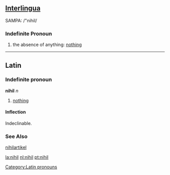 ==[[Interlingua]]==
SAMPA: /"nihil/
===Indefinite Pronoun===
# the absence of anything: [[nothing]]

----

==Latin==
===Indefinite pronoun===
'''nihil''' ''n''
# [[nothing]]

====Inflection====
Indeclinable.

===See Also===
[[nihilartikel]]

[[Category:Latin pronouns]]

[[la:nihil]]
[[nl:nihil]]
[[pt:nihil]]